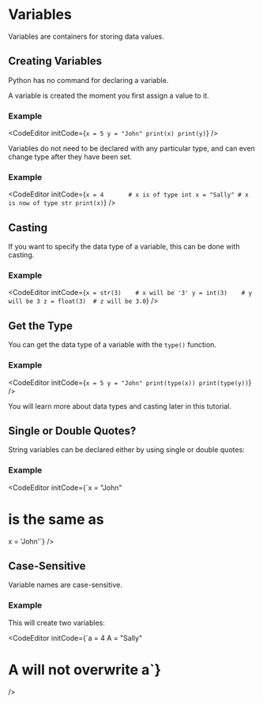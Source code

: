 # Variables

Variables are containers for storing data values.

## Creating Variables

Python has no command for declaring a variable.

A variable is created the moment you first assign a value to it.

### Example

<CodeEditor
  initCode={`x = 5
y = "John"
print(x)
print(y)`}
/>

Variables do not need to be declared with any particular type, and can even change type after they have been set.

### Example

<CodeEditor
  initCode={`x = 4       # x is of type int
x = "Sally" # x is now of type str
print(x)`}
/>

## Casting

If you want to specify the data type of a variable, this can be done with casting.

### Example

<CodeEditor
  initCode={`x = str(3)    # x will be '3'
y = int(3)    # y will be 3
z = float(3)  # z will be 3.0`}
/>

## Get the Type

You can get the data type of a variable with the `type()` function.

### Example

<CodeEditor
  initCode={`x = 5
y = "John"
print(type(x))
print(type(y))`}
/>

You will learn more about data types and casting later in this tutorial.

## Single or Double Quotes?

String variables can be declared either by using single or double quotes:

### Example

<CodeEditor
  initCode={`x = "John"
# is the same as
x = 'John'`}
/>

## Case-Sensitive

Variable names are case-sensitive.

### Example

This will create two variables:

<CodeEditor
  initCode={`a = 4
A = "Sally"
# A will not overwrite a`}
/>
